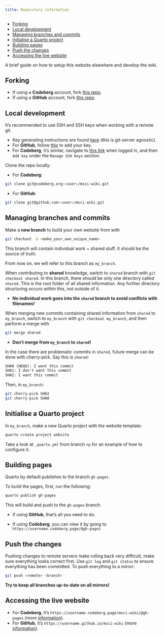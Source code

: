 ```yaml
---
title: Repository information
---
```


<!-- mdformat-toc start --slug=github --maxlevel=6 --minlevel=1 -->

- [Forking](#forking)
- [Local development](#local-development)
- [Managing branches and commits](#managing-branches-and-commits)
- [Initialise a Quarto project](#initialise-a-quarto-project)
- [Building pages](#building-pages)
- [Push the changes](#push-the-changes)
- [Accessing the live website](#accessing-the-live-website)

<!-- mdformat-toc end -->

A brief guide on how to setup this website elsewhere and develop the wiki.

## Forking<a name="forking"></a>

- If using a **Codeberg** account, fork [this
  repo](https://codeberg.org/lckdscl/msci-wiki).
- If using a **GitHub** account, fork [this
  repo](https://github.com/mstcl/msci-wiki).

## Local development<a name="local-development"></a>

It's recommended to use SSH and SSH keys when working with a remote git.

- Key generating instructions are found
  [here](https://docs.github.com/en/authentication/connecting-to-github-with-ssh/generating-a-new-ssh-key-and-adding-it-to-the-ssh-agent)
  (this is git-server agnostic).
- For **GitHub**, follow
  [this](https://docs.github.com/en/authentication/connecting-to-github-with-ssh/adding-a-new-ssh-key-to-your-github-account)
  to add your key.
- For **Codeberg**, it's similar, navigate to [this
  link](https://codeberg.org/user/settings/keys) when logged in, and then `Add key` under the `Manage SSH Keys` section.

Clone the repo locally:

- For **Codeberg**:

```bash
git clone git@codeberg.org:<user>/msci-wiki.git
```

- For **GitHub**:

```bash
git clone git@github.com:<user>/msci-wiki.git
```

## Managing branches and commits<a name="managing-branches-and-commits"></a>

Make a **new branch** to build your own website from with

```bash
git checkout -b <make_your_own_unique_name>
```

This branch will contain individual work + shared stuff. It should be the
source of truth.

From now on, we will refer to this branch as `my_branch`.

When contributing to **shared** knowledge, switch to `shared` branch with
`git checkout shared`. In this branch, there should be only one directory
called `shared`. This is the root folder of all shared information. Any further
directory structuring occurs within this, not outside of it.

- **No individual work goes into the `shared` branch to avoid conflicts with
  filenames!**

When merging new commits containing shared information from `shared` to
`my_branch`, switch to `my_branch` with `git checkout my_branch`, and then
perform a merge with

```bash
git merge shared
```

- **Don't merge from `my_branch` to `shared`!**

In the case there are problematic commits in `shared`, future merge can be done with
cherry-pick. Say this is `shared`:

```txt
SHA0 (HEAD): I want this commit
SHA1: I don't want this commit
SHA2: I want this commit
```

Then, in `my_branch`:

```bash
git cherry-pick SHA2
git cherry-pick SHA0
```

## Initialise a Quarto project<a name="initialise-a-quarto-project"></a>

In `my_branch`, make a new Quarto project with the website template:

```bash
quarto create project website
```

Take a look at `_quarto.yml` from branch `np` for an example of how to
configure it.

## Building pages<a name="building-pages"></a>

Quarto by default publishes to the branch `gh-pages`.

To build the pages, first, run the following:

```bash
quarto publish gh-pages
```

This will build and push to the `gh-pages` branch.

- If using **GitHub**, that's
  all you need to do.

- If using **Codeberg**, you can view it by going to
  `https://username.codeberg.page/@gh-pages`

## Push the changes<a name="push-the-changes"></a>

Pushing changes to remote servers make rolling back very difficult, make sure
everything looks correct first. Use `git log` and `git status` to ensure
everything has been committed. To push everything to a mirror:

```bash
git push <remote> <branch>
```

**Try to keep all branches up-to-date on all mirrors!**

## Accessing the live website<a name="accessing-the-live-website"></a>

- For **Codeberg**, it's `https://username.codeberg.page/msci-wiki/@gh-pages` (more
  [information](https://codeberg.page)).
- For **GitHub**, it's `https://username.github.io/msci-wiki` (more
  [information](https://pages.github.com/)).
